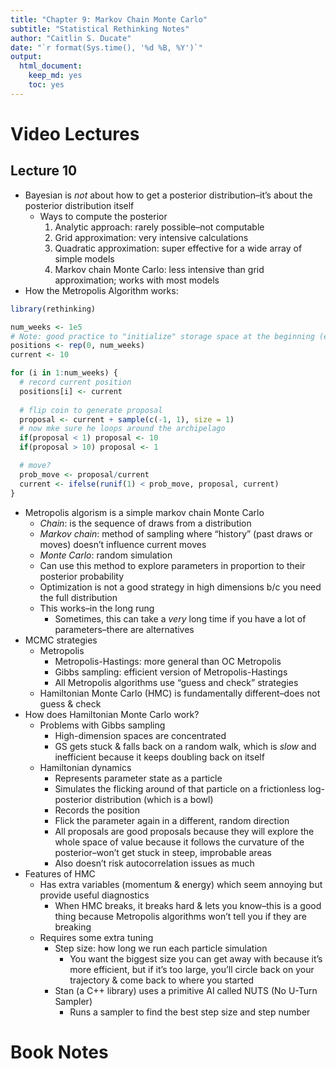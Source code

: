 ```yaml
---
title: "Chapter 9: Markov Chain Monte Carlo"
subtitle: "Statistical Rethinking Notes"
author: "Caitlin S. Ducate"
date: "`r format(Sys.time(), '%d %B, %Y')`"
output: 
  html_document: 
    keep_md: yes
    toc: yes
---
```


# Video Lectures 

##  Lecture 10

* Bayesian is *not* about how to get a posterior distribution--it's about the posterior distribution itself
  - Ways to compute the posterior
    1. Analytic approach: rarely possible--not computable
    2. Grid approximation: very intensive calculations
    3. Quadratic approximation: super effective for a wide array of simple models
    4. Markov chain Monte Carlo: less intensive than grid approximation; works with most models

* How the Metropolis Algorithm works:
```r
library(rethinking)

num_weeks <- 1e5
# Note: good practice to "initialize" storage space at the beginning (e.g. filling a vector with the number of positions you'll fill in the for-loop) rather than initializing as you go--it's faster
positions <- rep(0, num_weeks)
current <- 10

for (i in 1:num_weeks) {
  # record current position
  positions[i] <- current
  
  # flip coin to generate proposal
  proposal <- current + sample(c(-1, 1), size = 1)
  # now mke sure he loops around the archipelago
  if(proposal < 1) proposal <- 10
  if(proposal > 10) proposal <- 1

  # move?
  prob_move <- proposal/current
  current <- ifelse(runif(1) < prob_move, proposal, current)
}
```

* Metropolis algorism is a simple markov chain Monte Carlo
  - *Chain*: is the sequence of draws from a distribution
  - *Markov chain*: method of sampling where "history" (past draws or moves) doesn't influence current moves
  - *Monte Carlo*: random simulation
  - Can use this method to explore parameters in proportion to their posterior probability
  - Optimization is not a good strategy in high dimensions b/c you need the full distribution
  - This works--in the long rung
    + Sometimes, this can take a *very* long time if you have a lot of parameters--there are alternatives
* MCMC strategies
  - Metropolis
    + Metropolis-Hastings: more general than OC Metropolis 
    + Gibbs sampling: efficient version of Metropolis-Hastings
    + All Metropolis algorithms use "guess and check" strategies
  - Hamiltonian Monte Carlo (HMC) is fundamentally different--does not guess & check
* How does Hamiltonian Monte Carlo work?
  - Problems with Gibbs sampling
    * High-dimension spaces are concentrated
    * GS gets stuck & falls back on a random walk, which is *slow* and inefficient because it keeps doubling back on itself
  - Hamiltonian dynamics
    * Represents parameter state as a particle
    * Simulates the flicking around of that particle on a frictionless log-posterior distribution (which is a bowl)
    * Records the position
    * Flick the parameter again in a different, random direction
    * All proposals are good proposals because they will explore the whole space of value because it follows the curvature of the posterior--won't get stuck in steep, improbable areas
    * Also doesn't risk autocorrelation issues as much
* Features of HMC
  - Has extra variables (momentum & energy) which seem annoying but provide useful diagnostics
    + When HMC breaks, it breaks hard & lets you know--this is a good thing because Metropolis algorithms won't tell you if they are breaking
  - Requires some extra tuning
    + Step size: how long we run each particle simulation
      * You want the biggest size you can get away with because it's more efficient, but if it's too large, you'll circle back on your trajectory & come back to where you started
    + Stan (a C++ library) uses a primitive AI called NUTS (No U-Turn Sampler)
      * Runs a sampler to find the best step size and step number
      







# Book Notes